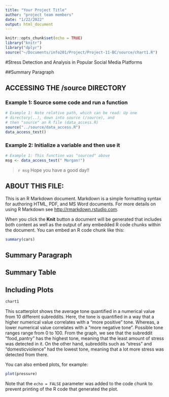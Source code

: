 ```yaml
---
title: "Your Project Title"
author: "project team members"
date: "1/22/2022"
output: html_document
---
```


```r
knitr::opts_chunk$set(echo = TRUE)
library("knitr")
library("dplyr")
source("~/Documents/info201/Project/Project-11-BC/source/chart1.R")
```
#Stress Detection and Analysis in Popular Social Media Platforms

##Summary Paragraph

## ACCESSING THE /source DIRECTORY
### Example 1: Source some code and run a function
```r
# Example 1: Note relative path, which can be read: Up one
# directory(..), down into source (/source), and 
# then "source" an R file (data_access.R)
source("../source/data_access.R")
data_access_test()
```

### Example 2: Initialize a variable and then use it
```r
# Example 1: This function was "sourced" above
msg <- data_access_test(" Morgan!")
```

> `r msg` Hope you have a good day!! 

## ABOUT THIS FILE: 

This is an R Markdown document. Markdown is a simple formatting syntax for authoring HTML, PDF, and MS Word documents. For more details on using R Markdown see <http://rmarkdown.rstudio.com>.

When you click the **Knit** button a document will be generated that includes both content as well as the output of any embedded R code chunks within the document. You can embed an R code chunk like this:

```r
summary(cars)
```
## Summary Paragraph

## Summary Table

## Including Plots
```r
chart1
```
This scatterplot shows the average tone quantified in a numerical value from 10 different subreddits. Here, the tone is quantified in a way that a higher numerical value correlates with a "more positive" tone. Whereas, a lower numerical value correlates with a "more negative tone". Possible tone ranges range from 0 to 100. From the graph, we see that the subreddit "food_pantry" has the highest tone, meaning that the least amount of stress was detected in it. On the other hand, subreddits such as "stress" and "domesticviolence" had the lowest tone, meaning that a lot more stress was detected from there. 

You can also embed plots, for example:

```r
plot(pressure)
```

Note that the `echo = FALSE` parameter was added to the code chunk to prevent printing of the R code that generated the plot.
